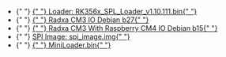 
<ul>
  <li style={{ display: `${props.loader ? "block" : "none"}` }}>
    {" "}
    <a href="https://dl.radxa.com/rock3/images/loader/radxa-cm3-io/rk356x_spl_loader_ddr1056_v1.10.111.bin">
      {" "}
      Loader: RK356x_SPL_Loader_v1.10.111.bin{" "}
    </a>
  </li>
  <li style={{ display: `${props.cm3io_system_img ? "block" : "none"}` }}>
    {" "}
    <a href="https://github.com/radxa-build/radxa-cm3-io/releases/download/b27/radxa-cm3-io_debian_bullseye_kde_b27.img.xz">
      {" "}
      Radxa CM3 IO Debian b27{" "}
    </a>
  </li>
  <li style={{ display: `${props.cm3_rpi_cm4io_system_img ? "block" : "none"}` }}>
    {" "}
    <a href="https://github.com/radxa-build/radxa-cm3-rpi-cm4-io/releases/download/b15/radxa-cm3-rpi-cm4-io_debian_bullseye_kde_b15.img.xz">
      {" "}
      Radxa CM3 With Raspberry CM4 IO Debian b15{" "}
    </a>
  </li>
  <li style={{ display: `${props.spi_img ? "block" : "none"}` }}>
    {" "}
    <a
      href="https://dl.radxa.com/rock3/images/loader/radxa-cm3-io/radxa-cm3-io-spi-image-g8684d740b9f.img.gz"
      alt="spi image"
    >
      SPI Image: spi_image.img{" "}
    </a>
  </li>
  <li style={{ display: `${props.miniloader ? "block" : "none"}` }}>
    {" "}
    <a href="" alt="MiniLoader">
      {" "}
      MiniLoader.bin{" "}
    </a>
  </li>
</ul>

